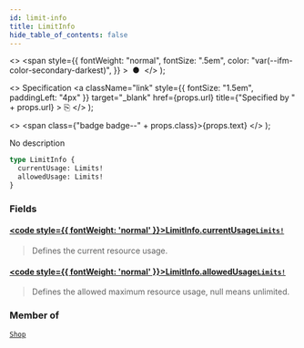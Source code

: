 ```yaml
---
id: limit-info
title: LimitInfo
hide_table_of_contents: false
---
```


  <>
    <span
      style={{
        fontWeight: "normal",
        fontSize: ".5em",
        color: "var(--ifm-color-secondary-darkest)",
      }}
    >
      &nbsp;●&nbsp;
    </span>
  </>
);

  <>
    Specification
    <a
      className="link"
      style={{ fontSize: "1.5em", paddingLeft: "4px" }}
      target="\_blank"
      href={props.url}
      title={"Specified by " + props.url}
    >
      ⎘
    </a>
  </>
);

  <>
    <span class={"badge badge--" + props.class}>{props.text}</span>
  </>
);

No description

```graphql
type LimitInfo {
  currentUsage: Limits!
  allowedUsage: Limits!
}
```

### Fields

#### [<code style={{ fontWeight: 'normal' }}>LimitInfo.<b>currentUsage</b></code>](#)<Bullet />[`Limits!`](../../api-reference/objects/limits) <Badge class="secondary" text="non-null"/> <Badge class="secondary" text="object"/>

> Defines the current resource usage.

#### [<code style={{ fontWeight: 'normal' }}>LimitInfo.<b>allowedUsage</b></code>](#)<Bullet />[`Limits!`](../../api-reference/objects/limits) <Badge class="secondary" text="non-null"/> <Badge class="secondary" text="object"/>

> Defines the allowed maximum resource usage, null means unlimited.

### Member of

[`Shop`](../../api-reference/objects/shop) <Badge class="secondary" text="object"/>
